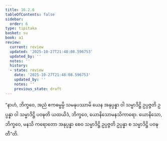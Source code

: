 ```yaml
---
title: 16.2.6
tableOfContents: false
sidebar:
  order: 6
type: tipitaka
basket: su
book: a1
review:
  current: review
  updated: '2025-10-27T21:48:08.596753'
  updated_by: ''
  notes: ''
  history:
  - state: review
    date: '2025-10-27T21:48:08.596753'
    updated_by: ''
    notes: ''
    previous_state: draft
---
```



<ReviewStatus review={frontmatter.review} showDetails={true} />

<HypothesisAnnotation frontmatter={frontmatter} />

<DynamicBreadcrumb />

<Division number="303" book="a1" e="ch" v="15" p="33">

<Paragraph number="391" book="a1">
“နာဟံ, ဘိက္ခဝေ, အညံ ဧကဓမ္မမ္ပိ သမနုပဿာမိ ယေန အနုပ္ပန္နာ ဝါ သမ္မာဒိဋ္ဌိ ဥပ္ပဇ္ဇတိ ဥပ္ပန္နာ ဝါ သမ္မာဒိဋ္ဌိ ပဝဍ္ဎတိ ယထယိဒံ, ဘိက္ခဝေ, ယောနိသောမနသိကာရော. ယောနိသော, ဘိက္ခဝေ, မနသိ ကရောတော အနုပ္ပန္နာ စေဝ သမ္မာဒိဋ္ဌိ ဥပ္ပဇ္ဇတိ ဥပ္ပန္နာ စ သမ္မာဒိဋ္ဌိ ပဝဍ္ဎတီ”တိ.
</Paragraph>
</Division>